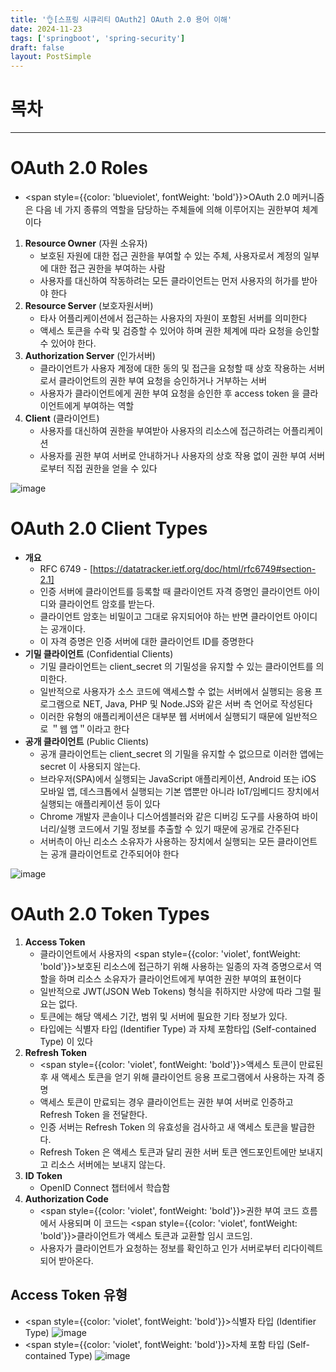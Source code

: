```yaml
---
title: '👌[스프링 시큐리티 OAuth2] OAuth 2.0 용어 이해'
date: 2024-11-23
tags: ['springboot', 'spring-security']
draft: false
layout: PostSimple
---
```


# 목차

<TOCInline toc={props.toc} exclude="목차"/>

---

# OAuth 2.0 Roles

- <span style={{color: 'blueviolet', fontWeight: 'bold'}}>OAuth 2.0 메커니즘은 다음 네 가지 종류의 역할을 담당하는 주체들에 의해 이루어지는 권한부여 체계이다</span>

1. **Resource Owner** (자원 소유자)
   - 보호된 자원에 대한 접근 권한을 부여할 수 있는 주체, 사용자로서 계정의 일부에 대한 접근 권한을 부여하는 사람
   - 사용자를 대신하여 작동하려는 모든 클라이언트는 먼저 사용자의 허가를 받아야 한다
2. **Resource Server** (보호자원서버)
   - 타사 어플리케이션에서 접근하는 사용자의 자원이 포함된 서버를 의미한다
   - 액세스 토큰을 수락 및 검증할 수 있어야 하며 권한 체계에 따라 요청을 승인할 수 있어야 한다.
3. **Authorization Server** (인가서버)
   - 클라이언트가 사용자 계정에 대한 동의 및 접근을 요청할 때 상호 작용하는 서버로서 클라이언트의 권한 부여 요청을 승인하거나 거부하는 서버
   - 사용자가 클라이언트에게 권한 부여 요청을 승인한 후 access token 을 클라이언트에게 부여하는 역할
4. **Client** (클라이언트)
   - 사용자를 대신하여 권한을 부여받아 사용자의 리소스에 접근하려는 어플리케이션
   - 사용자를 권한 부여 서버로 안내하거나 사용자의 상호 작용 없이 권한 부여 서버로부터 직접 권한을 얻을 수 있다

![image](https://github.com/user-attachments/assets/182a8b7f-d7bd-4d9d-87d2-9a44fd92215e)

# OAuth 2.0 Client Types

- **개요**
  - <span className="underline">RFC 6749</span> - [https://datatracker.ietf.org/doc/html/rfc6749#section-2.1]
  - 인증 서버에 클라이언트를 등록할 때 클라이언트 자격 증명인 클라이언트 아이디와 클라이언트 암호를 받는다.
  - 클라이언트 암호는 비밀이고 그대로 유지되어야 하는 반면 클라이언트 아이디는 공개이다.
  - 이 자격 증명은 인증 서버에 대한 클라이언트 ID를 증명한다
- **기밀 클라이언트** (Confidential Clients)
  - 기밀 클라이언트는 client_secret 의 기밀성을 유지할 수 있는 클라이언트를 의미한다.
  - 일반적으로 사용자가 소스 코드에 액세스할 수 없는 서버에서 실행되는 응용 프로그램으로 NET, Java, PHP 및 Node.JS와 같은 서버 측 언어로 작성된다
  - 이러한 유형의 애플리케이션은 대부분 웹 서버에서 실행되기 때문에 일반적으로 ＂웹 앱＂이라고 한다
- **공개 클라이언트** (Public Clients)
  - 공개 클라이언트는 client_secret 의 기밀을 유지할 수 없으므로 이러한 앱에는 secret 이 사용되지 않는다.
  - 브라우저(SPA)에서 실행되는 JavaScript 애플리케이션, Android 또는 iOS 모바일 앱, 데스크톱에서 실행되는 기본 앱뿐만 아니라 IoT/임베디드 장치에서 실행되는 애플리케이션 등이 있다
  - Chrome 개발자 콘솔이나 디스어셈블러와 같은 디버깅 도구를 사용하여 바이너리/실행 코드에서 기밀 정보를 추출할 수 있기 때문에 공개로 간주된다
  - 서버측이 아닌 리소스 소유자가 사용하는 장치에서 실행되는 모든 클라이언트는 공개 클라이언트로 간주되어야 한다

![image](https://github.com/user-attachments/assets/c4b559d7-0b78-4899-a074-7ed0a50142d3)

# OAuth 2.0 Token Types

1. **Access Token**
   - 클라이언트에서 사용자의 <span style={{color: 'violet', fontWeight: 'bold'}}>보호된 리소스에 접근하기 위해 사용하는 일종의 자격 증명</span>으로서 역할을 하며 리소스 소유자가 클라이언트에게 부여한 권한 부여의 표현이다
   - 일반적으로 JWT(JSON Web Tokens) 형식을 취하지만 사양에 따라 그럴 필요는 없다.
   - 토큰에는 해당 액세스 기간, 범위 및 서버에 필요한 기타 정보가 있다.
   - 타입에는 식별자 타입 (Identifier Type) 과 자체 포함타입 (Self-contained Type) 이 있다
2. **Refresh Token**
   - <span style={{color: 'violet', fontWeight: 'bold'}}>액세스 토큰이 만료된 후 새 액세스 토큰을 얻기 위해 클라이언트 응용 프로그램에서 사용하는 자격 증명</span>
   - 액세스 토큰이 만료되는 경우 클라이언트는 권한 부여 서버로 인증하고 Refresh Token 을 전달한다.
   - 인증 서버는 Refresh Token 의 유효성을 검사하고 새 액세스 토큰을 발급한다.
   - Refresh Token 은 액세스 토큰과 달리 권한 서버 토큰 엔드포인트에만 보내지고 리소스 서버에는 보내지 않는다.
3. **ID Token**
   - OpenID Connect 챕터에서 학습함
4. **Authorization Code**
   - <span style={{color: 'violet', fontWeight: 'bold'}}>권한 부여 코드 흐름에서 사용</span>되며 이 코드는 <span style={{color: 'violet', fontWeight: 'bold'}}>클라이언트가 액세스 토큰과 교환할 임시 코드</span>임.
   - 사용자가 클라이언트가 요청하는 정보를 확인하고 인가 서버로부터 리다이렉트 되어 받아온다.

## Access Token 유형

- <span style={{color: 'violet', fontWeight: 'bold'}}>식별자 타입 (Identifier Type)</span>
  ![image](https://github.com/user-attachments/assets/472d583e-d0dd-47a1-b678-f2677bad2b98)
- <span style={{color: 'violet', fontWeight: 'bold'}}>자체 포함 타입 (Self-contained Type)</span>
  ![image](https://github.com/user-attachments/assets/efa02922-1659-461a-80a5-3ccdf78fe7ac)

